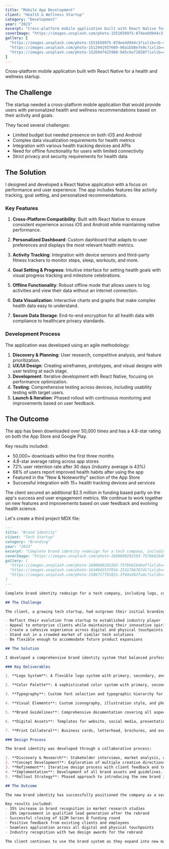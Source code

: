 ```yaml
---
title: "Mobile App Development"
client: "Health & Wellness Startup"
category: "Development"
year: "2023"
excerpt: "Cross-platform mobile application built with React Native for a health and wellness startup."
coverImage: "https://images.unsplash.com/photo-1551650975-87deedd944c3?ixlib=rb-4.0.3&ixid=MnwxMjA3fDB8MHxwaG90by1wYWdlfHx8fGVufDB8fHx8&auto=format&fit=crop&w=1000&q=80"
gallery: [
  "https://images.unsplash.com/photo-1551650975-87deedd944c3?ixlib=rb-4.0.3&ixid=MnwxMjA3fDB8MHxwaG90by1wYWdlfHx8fGVufDB8fHx8&auto=format&fit=crop&w=1000&q=80",
  "https://images.unsplash.com/photo-1512941937669-90a1b58e7e9c?ixlib=rb-4.0.3&ixid=MnwxMjA3fDB8MHxwaG90by1wYWdlfHx8fGVufDB8fHx8&auto=format&fit=crop&w=1000&q=80",
  "https://images.unsplash.com/photo-1526947425960-945c6e72858f?ixlib=rb-4.0.3&ixid=MnwxMjA3fDB8MHxwaG90by1wYWdlfHx8fGVufDB8fHx8&auto=format&fit=crop&w=1000&q=80"
]
---
```


Cross-platform mobile application built with React Native for a health and wellness startup.

## The Challenge

The startup needed a cross-platform mobile application that would provide users with personalized health and wellness recommendations based on their activity and goals.

They faced several challenges:
- Limited budget but needed presence on both iOS and Android
- Complex data visualization requirements for health metrics
- Integration with various health tracking devices and APIs
- Need for offline functionality for users with limited connectivity
- Strict privacy and security requirements for health data

## The Solution

I designed and developed a React Native application with a focus on performance and user experience. The app includes features like activity tracking, goal setting, and personalized recommendations.

### Key Features

1. **Cross-Platform Compatibility**: Built with React Native to ensure consistent experience across iOS and Android while maintaining native performance.

2. **Personalized Dashboard**: Custom dashboard that adapts to user preferences and displays the most relevant health metrics.

3. **Activity Tracking**: Integration with device sensors and third-party fitness trackers to monitor steps, sleep, workouts, and more.

4. **Goal Setting & Progress**: Intuitive interface for setting health goals with visual progress tracking and milestone celebrations.

5. **Offline Functionality**: Robust offline mode that allows users to log activities and view their data without an internet connection.

6. **Data Visualization**: Interactive charts and graphs that make complex health data easy to understand.

7. **Secure Data Storage**: End-to-end encryption for all health data with compliance to healthcare privacy standards.

### Development Process

The application was developed using an agile methodology:

1. **Discovery & Planning**: User research, competitive analysis, and feature prioritization.
2. **UX/UI Design**: Creating wireframes, prototypes, and visual designs with user testing at each stage.
3. **Development**: Iterative development with React Native, focusing on performance optimization.
4. **Testing**: Comprehensive testing across devices, including usability testing with target users.
5. **Launch & Iteration**: Phased rollout with continuous monitoring and improvements based on user feedback.

## The Outcome

The app has been downloaded over 50,000 times and has a 4.8-star rating on both the App Store and Google Play.

Key results included:
- 50,000+ downloads within the first three months
- 4.8-star average rating across app stores
- 72% user retention rate after 30 days (industry average is 43%)
- 68% of users report improved health habits after using the app
- Featured in the "New & Noteworthy" section of the App Store
- Successful integration with 15+ health tracking devices and services

The client secured an additional $2.5 million in funding based partly on the app's success and user engagement metrics. We continue to work together on new features and improvements based on user feedback and evolving health science.

Let's create a third project MDX file:

```markdown file="content/projects/brand-identity.mdx"
---
title: "Brand Identity"
client: "Tech Startup"
category: "Branding"
year: "2023"
excerpt: "Complete brand identity redesign for a tech company, including logo, color palette, and guidelines."
coverImage: "https://images.unsplash.com/photo-1600880292203-757bb62b4baf?ixlib=rb-4.0.3&ixid=MnwxMjA3fDB8MHxwaG90by1wYWdlfHx8fGVufDB8fHx8&auto=format&fit=crop&w=1000&q=80"
gallery: [
  "https://images.unsplash.com/photo-1600880292203-757bb62b4baf?ixlib=rb-4.0.3&ixid=MnwxMjA3fDB8MHxwaG90by1wYWdlfHx8fGVufDB8fHx8&auto=format&fit=crop&w=1000&q=80",
  "https://images.unsplash.com/photo-1634942537034-2531766767d1?ixlib=rb-4.0.3&ixid=MnwxMjA3fDB8MHxwaG90by1wYWdlfHx8fGVufDB8fHx8&auto=format&fit=crop&w=1000&q=80",
  "https://images.unsplash.com/photo-1586717791821-3f44a563fa4c?ixlib=rb-4.0.3&ixid=MnwxMjA3fDB8MHxwaG90by1wYWdlfHx8fGVufDB8fHx8&auto=format&fit=crop&w=1000&q=80"
]
---

Complete brand identity redesign for a tech company, including logo, color palette, and guidelines.

## The Challenge

The client, a growing tech startup, had outgrown their initial branding which was created quickly during their launch phase. As they prepared for Series B funding and expansion into new markets, they needed a more sophisticated brand identity that would:

- Reflect their evolution from startup to established industry player
- Appeal to enterprise clients while maintaining their innovative spirit
- Create a cohesive experience across digital and physical touchpoints
- Stand out in a crowded market of similar tech solutions
- Be flexible enough to accommodate future product expansions

## The Solution

I developed a comprehensive brand identity system that balanced professionalism with innovation, creating a distinctive visual language that could scale with the company's growth.

### Key Deliverables

1. **Logo System**: A flexible logo system with primary, secondary, and icon variations for different contexts and applications.

2. **Color Palette**: A sophisticated color system with primary, secondary, and accent colors, along with guidelines for their usage across different mediums.

3. **Typography**: Custom font selection and typographic hierarchy for digital and print applications.

4. **Visual Elements**: Custom iconography, illustration style, and photography guidelines.

5. **Brand Guidelines**: Comprehensive documentation covering all aspects of the brand, including voice and tone, application examples, and do's and don'ts.

6. **Digital Assets**: Templates for website, social media, presentations, and digital marketing materials.

7. **Print Collateral**: Business cards, letterhead, brochures, and event materials.

### Design Process

The brand identity was developed through a collaborative process:

1. **Discovery & Research**: Stakeholder interviews, market analysis, competitive audit, and brand positioning workshops.
2. **Concept Development**: Exploration of multiple creative directions based on the brand strategy.
3. **Refinement**: Iterative design process with client feedback and testing.
4. **Implementation**: Development of all brand assets and guidelines.
5. **Rollout Strategy**: Phased approach to introducing the new brand internally and externally.

## The Outcome

The new brand identity has successfully positioned the company as a serious contender in their industry while maintaining their innovative edge.

Key results included:
- 35% increase in brand recognition in market research studies
- 28% improvement in qualified lead generation after the rebrand
- Successful closing of $12M Series B funding round
- Positive feedback from existing clients and employees
- Seamless application across all digital and physical touchpoints
- Industry recognition with two design awards for the rebrand

The client continues to use the brand system as they expand into new markets and product categories, with the flexible system adapting to their evolving needs.
